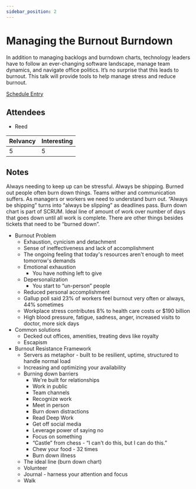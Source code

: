 ```yaml
---
sidebar_position: 2
---
```



# Managing the Burnout Burndown

In addition to managing backlogs and burndown charts, technology leaders have to follow an ever-changing software landscape, manage team dynamics, and navigate office politics. It’s no surprise that this leads to burnout. This talk will provide tools to help manage stress and reduce burnout.

<Speaker
  name='Anjuan Simmons'
  position='Staff Engineering Manager at GitHub'
  imageUrl='https://sessionize.com/image/6887-400o400o2-67-1dbd-4fa8-a570-e7fa664c53a6.01759743-0f17-43ef-a904-6b98e95bbfa9.jpg'
/>

[Schedule Entry](https://railsconf2023.sessionize.com/session/452833)

## Attendees
* Reed

| Relvancy    | Interesting |
| ----------- | ----------- |
| 5           | 5           |

## Notes

Always needing to keep up can be stressful. Always be shipping. Burned out people often burn down things. Teams wither and communication suffers. As managers or workers we need to understand burn out. “Always be shipping” turns into “always be slipping” as deadlines pass. Burn down chart is part of SCRUM. Ideal line of amount of work over number of days that goes down until all work is complete. There are other things besides tickets that need to be “burned down”.

* Burnout Problem
  * Exhaustion, cynicism and detachment
  * Sense of ineffectiveness and lack of accomplishment
  * The ongoing feeling that today's resources aren't enough to meet tomorrow's demands
  * Emotional exhaustion
    * You have nothing left to give
  * Depersonalization
    * You start to “un-person” people
  * Reduced personal accomplishment
  * Gallup poll said 23% of workers feel burnout very often or always, 44% sometimes
  * Workplace stress contributes 8% to health care costs or $190 billion
  * High blood pressure, fatigue, sadness, anger, increased visits to doctor, more sick days
* Common solutions
  * Decked out offices, amenities, treating devs like royalty
  * Escapism
* Burnout Resistance Framework
  * Servers as metaphor - built to be resilient, uptime, structured to handle normal load
  * Increasing and optimizing your availability
  * Burning down barriers
    * We're built for relationships
    * Work in public
    * Team channels
    * Recognize work
    * Meet in person
    * Burn down distractions
    * Read Deep Work
    * Get off social media
    * Leverage power of saying no
    * Focus on something
    * “Castle” from chess - “I can't do this, but I can do this.”
    * Chew your food - 32 times
    * Burn down illness
  * The ideal line (burn down chart)
  * Volunteer
  * Journal - harness your attention and focus
  * Walk
